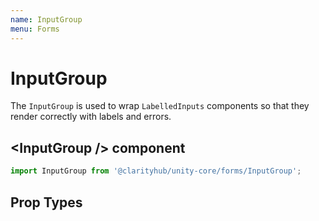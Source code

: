 ```yaml
---
name: InputGroup
menu: Forms
---
```



# InputGroup

The `InputGroup` is used to wrap `LabelledInputs` components so that they render correctly
with labels and errors.

## \<InputGroup /\> component

```js
import InputGroup from '@clarityhub/unity-core/forms/InputGroup';
```

## Prop Types

<PropsTable of={InputGroup} />
